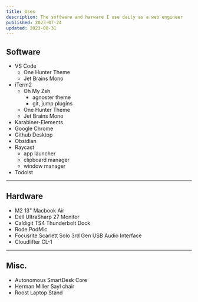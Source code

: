 ```yaml
---
title: Uses
description: The software and harware I use daily as a web engineer
published: 2023-07-24
updated: 2023-08-31
---
```


## Software

- VS Code
  - One Hunter Theme
  - Jet Brains Mono
- iTerm2
  - Oh My Zsh
    - agnoster theme
    - git, jump plugins
  - One Hunter Theme
  - Jet Brains Mono
- Karabiner-Elements
- Google Chrome
- Github Desktop
- Obsidian
- Raycast
  - app launcher
  - clipboard manager
  - window manager
- Todoist

---

## Hardware

- M2 13" Macbook Air
- Dell UltraSharp 27 Monitor
- Caldigit TS4 Thunderbolt Dock
- Rode PodMic
- Focusrite Scarlett Solo 3rd Gen USB Audio Interface
- Cloudlifter CL-1

---

## Misc.

- Autonomous SmartDesk Core
- Herman Miller Sayl chair
- Roost Laptop Stand
